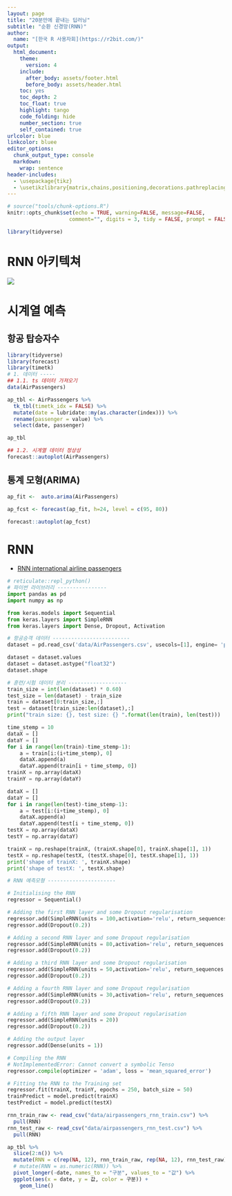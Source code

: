 ```yaml
---
layout: page
title: "20분만에 끝내는 딥러닝"
subtitle: "순환 신경망(RNN)"
author:
  name: "[한국 R 사용자회](https://r2bit.com/)"
output:
  html_document: 
    theme:
      version: 4
    include:
      after_body: assets/footer.html
      before_body: assets/header.html
    toc: yes
    toc_depth: 2
    toc_float: true
    highlight: tango
    code_folding: hide
    number_section: true
    self_contained: true
urlcolor: blue
linkcolor: bluee
editor_options: 
  chunk_output_type: console
  markdown: 
    wrap: sentence
header-includes: 
  - \usepackage{tikz}
  - \usetikzlibrary{matrix,chains,positioning,decorations.pathreplacing,arrows}
---
```


```r
# source("tools/chunk-options.R")
knitr::opts_chunk$set(echo = TRUE, warning=FALSE, message=FALSE,
                    comment="", digits = 3, tidy = FALSE, prompt = FALSE, fig.align = 'center')

library(tidyverse)
```

# RNN 아키텍쳐 {.tabset}

![](assets/latex/RNN.png)

# 시계열 예측 

## 항공 탑승자수

```r
library(tidyverse)
library(forecast)
library(timetk)
# 1. 데이터 -----
## 1.1. ts 데이터 가져오기
data(AirPassengers)

ap_tbl <- AirPassengers %>% 
  tk_tbl(timetk_idx = FALSE) %>% 
  mutate(date = lubridate::my(as.character(index))) %>% 
  rename(passenger = value) %>% 
  select(date, passenger)

ap_tbl

## 1.2. 시계열 데이터 정상성
forecast::autoplot(AirPassengers)
```

## 통계 모형(ARIMA)

```r
ap_fit <-  auto.arima(AirPassengers)

ap_fcst <- forecast(ap_fit, h=24, level = c(95, 80))

forecast::autoplot(ap_fcst)


```

# RNN

- [RNN international airline passengers](https://www.kaggle.com/code/tidyverse/rnn-international-airline-passengers)

```python
# reticulate::repl_python()
# 파이썬 라이브러리 ----------------
import pandas as pd
import numpy as np

from keras.models import Sequential
from keras.layers import SimpleRNN
from keras.layers import Dense, Dropout, Activation

# 항공승객 데이터 -------------------------
dataset = pd.read_csv('data/AirPassengers.csv', usecols=[1], engine= 'python', skipfooter=2)

dataset = dataset.values
dataset = dataset.astype("float32")
dataset.shape

# 훈련/시험 데이터 분리 -------------------
train_size = int(len(dataset) * 0.60)
test_size = len(dataset) - train_size
train = dataset[0:train_size,:]
test = dataset[train_size:len(dataset),:]
print("train size: {}, test size: {} ".format(len(train), len(test)))

time_stemp = 10
dataX = []
dataY = []
for i in range(len(train)-time_stemp-1):
    a = train[i:(i+time_stemp), 0]
    dataX.append(a)
    dataY.append(train[i + time_stemp, 0])
trainX = np.array(dataX)
trainY = np.array(dataY)  

dataX = []
dataY = []
for i in range(len(test)-time_stemp-1):
    a = test[i:(i+time_stemp), 0]
    dataX.append(a)
    dataY.append(test[i + time_stemp, 0])
testX = np.array(dataX)
testY = np.array(dataY) 

trainX = np.reshape(trainX, (trainX.shape[0], trainX.shape[1], 1))
testX = np.reshape(testX, (testX.shape[0], testX.shape[1], 1))
print('shape of trainX: ', trainX.shape)
print('shape of testX: ', testX.shape)

# RNN 예측모형 ----------------------

# Initialising the RNN
regressor = Sequential()

# Adding the first RNN layer and some Dropout regularisation
regressor.add(SimpleRNN(units = 100,activation='relu', return_sequences = True, input_shape = (trainX.shape[1], 1)))
regressor.add(Dropout(0.2))

# Adding a second RNN layer and some Dropout regularisation
regressor.add(SimpleRNN(units = 80,activation='relu', return_sequences = True))
regressor.add(Dropout(0.2))

# Adding a third RNN layer and some Dropout regularisation
regressor.add(SimpleRNN(units = 50,activation='relu', return_sequences = True))
regressor.add(Dropout(0.2))

# Adding a fourth RNN layer and some Dropout regularisation
regressor.add(SimpleRNN(units = 30,activation='relu', return_sequences = True))
regressor.add(Dropout(0.2))

# Adding a fifth RNN layer and some Dropout regularisation
regressor.add(SimpleRNN(units = 20))
regressor.add(Dropout(0.2))

# Adding the output layer
regressor.add(Dense(units = 1))

# Compiling the RNN 
# NotImplementedError: Cannot convert a symbolic Tenso
regressor.compile(optimizer = 'adam', loss = 'mean_squared_error')

# Fitting the RNN to the Training set
regressor.fit(trainX, trainY, epochs = 250, batch_size = 50)
trainPredict = model.predict(trainX)
testPredict = model.predict(testX)

```


```r
rnn_train_raw <- read_csv("data/airpassengers_rnn_train.csv") %>% 
  pull(RNN)
rnn_test_raw <- read_csv("data/airpassengers_rnn_test.csv") %>% 
  pull(RNN)

ap_tbl %>% 
  slice(2:n()) %>% 
  mutate(RNN = c(rep(NA, 12), rnn_train_raw, rep(NA, 12), rnn_test_raw) ) %>% 
  # mutate(RNN = as.numeric(RNN)) %>% 
  pivot_longer(-date, names_to = "구분", values_to = "값") %>% 
  ggplot(aes(x = date, y = 값, color = 구분)) +
    geom_line()
```

